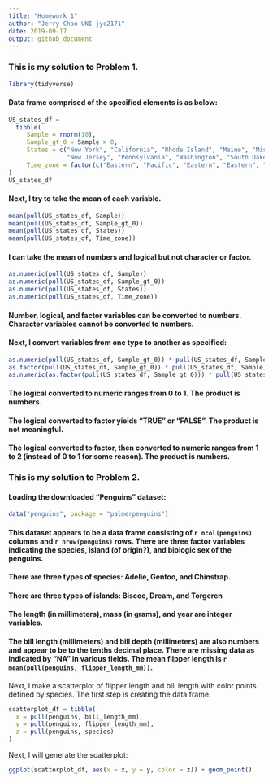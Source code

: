 ```yaml
---
title: "Homework 1"
author: "Jerry Chao UNI jyc2171"
date: 2019-09-17
output: github_document
---
```


### This is my solution to Problem 1.

```r
library(tidyverse)
```

#### Data frame comprised of the specified elements is as below:

```r
US_states_df = 
  tibble(
     Sample = rnorm(10),
     Sample_gt_0 = Sample > 0,
     States = c("New York", "California", "Rhode Island", "Maine", "Missouri", "Connecticut", 
                "New Jersey", "Pennsylvania", "Washington", "South Dakota"),
     Time_zone = factor(c("Eastern", "Pacific", "Eastern", "Eastern", "Central", "Eastern",                                 "Eastern", "Eastern", "Pacific", "Central")),
)
US_states_df
```

#### Next, I try to take the mean of each variable.

```r
mean(pull(US_states_df, Sample))
mean(pull(US_states_df, Sample_gt_0))
mean(pull(US_states_df, States))
mean(pull(US_states_df, Time_zone))
```

#### I can take the mean of numbers and logical but not character or factor.

```r
as.numeric(pull(US_states_df, Sample))
as.numeric(pull(US_states_df, Sample_gt_0))
as.numeric(pull(US_states_df, States))
as.numeric(pull(US_states_df, Time_zone))
```

#### Number, logical, and factor variables can be converted to numbers.  Character variables cannot be converted to numbers.

#### Next, I convert variables from one type to another as specified:

```r
as.numeric(pull(US_states_df, Sample_gt_0)) * pull(US_states_df, Sample)
as.factor(pull(US_states_df, Sample_gt_0)) * pull(US_states_df, Sample)
as.numeric(as.factor(pull(US_states_df, Sample_gt_0))) * pull(US_states_df, Sample)
```

#### The logical converted to numeric ranges from 0 to 1.  The product is numbers.
#### The logical converted to factor yields "TRUE" or "FALSE".  The product is not meaningful.
#### The logical converted to factor, then converted to numeric ranges from 1 to 2 (instead of 0 to 1 for some reason).  The product is numbers.

### This is my solution to Problem 2.

#### Loading the downloaded "Penguins" dataset:

```r
data("penguins", package = "palmerpenguins")
```

#### This dataset appears to be a data frame consisting of `r ncol(penguins)` columns and `r nrow(penguins)` rows.  There are three factor variables indicating the species, island (of origin?), and biologic sex of the penguins.  
#### There are three types of species: Adelie, Gentoo, and Chinstrap.
#### There are three types of islands: Biscoe, Dream, and Torgeren
#### The length (in millimeters), mass (in grams), and year are integer variables.
#### The bill length (millimeters) and bill depth (millimeters) are also numbers and appear to be to the tenths decimal place.  There are missing data as indicated by "NA" in various fields.  The mean flipper length is `r mean(pull(penguins, flipper_length_mm))`.

Next, I make a scatterplot of flipper length and bill length with color points defined by species.  The first step is creating the data frame.

```r
scatterplot_df = tibble(
  x = pull(penguins, bill_length_mm),
  y = pull(penguins, flipper_length_mm),
  z = pull(penguins, species)
)
```

Next, I will generate the scatterplot:

```r
ggplot(scatterplot_df, aes(x = x, y = y, color = z)) + geom_point()
```
